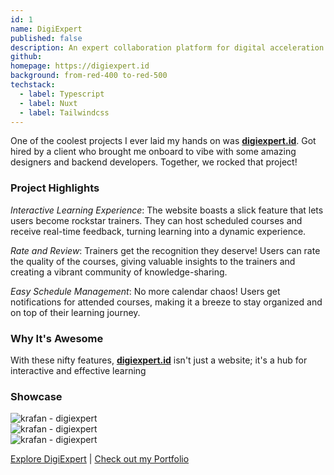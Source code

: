 ```yaml
---
id: 1
name: DigiExpert
published: false
description: An expert collaboration platform for digital acceleration in Indonesia.
github:
homepage: https://digiexpert.id
background: from-red-400 to-red-500
techstack:
  - label: Typescript
  - label: Nuxt
  - label: Tailwindcss
---
```


One of the coolest projects I ever laid my hands on was **[digiexpert.id](https://digiexpert.id)**. Got hired by a client who brought me onboard to vibe with some amazing designers and backend developers. Together, we rocked that project!

### Project Highlights

*Interactive Learning Experience*: The website boasts a slick feature that lets users become rockstar trainers. They can host scheduled courses and receive real-time feedback, turning learning into a dynamic experience.

*Rate and Review*: Trainers get the recognition they deserve! Users can rate the quality of the courses, giving valuable insights to the trainers and creating a vibrant community of knowledge-sharing.

*Easy Schedule Management*: No more calendar chaos! Users get notifications for attended courses, making it a breeze to stay organized and on top of their learning journey.

### Why It's Awesome

With these nifty features, **[digiexpert.id](https://digiexpert.id)** isn't just a website; it's a hub for interactive and effective learning

### Showcase

<Carousel className="w-full bg-gradient-to-br from-red-400 to-red-500 rounded-md p-16 overflow-hidden">
  <CarouselContent>
    <CarouselItem className="shadow-xl">
      <div className="w-full aspect-video relative overflow-hidden rounded-sm">
        <Image src="/img/projects/digiexpert/screenshot-1.png" alt="krafan - digiexpert" fill sizes="100%" className="w-full h-full object-cover !mt-0" />
      </div>
    </CarouselItem>
    <CarouselItem className="shadow-xl">
      <div className="w-full aspect-video relative overflow-hidden rounded-sm">
        <Image src="/img/projects/digiexpert/screenshot-2.png" alt="krafan - digiexpert" fill sizes="100%" className="w-full h-full object-cover !mt-0" />
      </div>
    </CarouselItem>
    <CarouselItem className="shadow-xl">
      <div className="w-full aspect-video relative overflow-hidden rounded-sm">
        <Image src="/img/projects/digiexpert/screenshot-3.png" alt="krafan - digiexpert" fill sizes="100%" className="w-full h-full object-cover !mt-0" />
      </div>
    </CarouselItem>
  </CarouselContent>
  <CarouselPrevious className="left-2" />
  <CarouselNext className="right-2" />
</Carousel>

[Explore DigiExpert](https://www.digiexpert.id/) | [Check out my Portfolio](/project)

